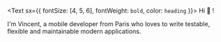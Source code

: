 <Text sx={{ fontSize: [4, 5, 6], fontWeight: `bold`, color: `heading` }}>
  Hi 🤘 !
</Text>

I'm Vincent, a mobile developer from Paris who loves to write testable, flexible and maintainable modern applications.
